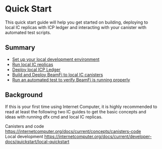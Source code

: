 # Quick Start

This quick start guide will help you get started on building, deploying to local IC replicas with ICP ledger and interacting with your canister with automated test scripts.

## Summary

- [Set up your local development environment](/docs/gettingstarted/localdev)
- [Run local IC replicas](/docs/gettingstarted/localdev)
- [Deploy local ICP Ledger](/docs/gettingstarted/icpledger)
- [Build and Deploy BeamFi to local IC canisters](/docs/gettingstarted/deploy)
- [Run an automated test to verify BeamFi is running properly](/docs/gettingstarted/tests)

## Background

If this is your first time using Internet Computer, it is highly recommended to read at least the following two IC guides to get the basic concepts and ideas with running dfx cmd and local IC replicas.

Canisters and code https://internetcomputer.org/docs/current/concepts/canisters-code  
Local development https://internetcomputer.org/docs/current/developer-docs/quickstart/local-quickstart
